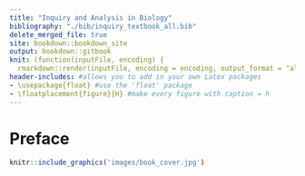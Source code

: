 ```yaml
---
title: "Inquiry and Analysis in Biology"
bibliography: "./bib/inquiry_textbook_all.bib"
delete_merged_file: true
site: bookdown::bookdown_site
output: bookdown::gitbook
knit: (function(inputFile, encoding) {
  rmarkdown::render(inputFile, encoding = encoding, output_format = "all") })
header-includes: #allows you to add in your own Latex packages
- \usepackage{float} #use the 'float' package
- \floatplacement{figure}{H} #make every figure with caption = h
---
```


# Preface {.unnumbered}

```r
knitr::include_graphics('images/book_cover.jpg')
```
